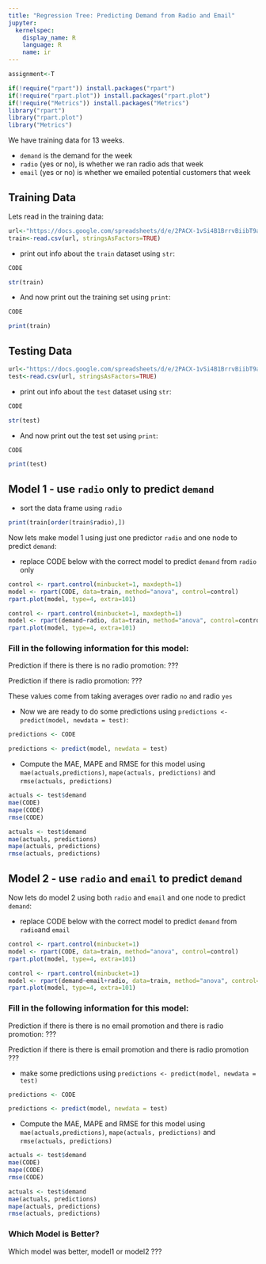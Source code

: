 ```yaml
---
title: "Regression Tree: Predicting Demand from Radio and Email"
jupyter:
  kernelspec:
    display_name: R
    language: R
    name: ir
---
```

```r
assignment<-T
```

```r
if(!require("rpart")) install.packages("rpart")
if(!require("rpart.plot")) install.packages("rpart.plot")
if(!require("Metrics")) install.packages("Metrics")
library("rpart")
library("rpart.plot")
library("Metrics")
```

We have training data for 13 weeks.

- `demand` is the demand for the week
- `radio` (yes or no), is whether we ran radio ads that week
- `email` (yes or no) is whether we emailed potential customers that week 

## Training Data

Lets read in the training data:

```r
url<-"https://docs.google.com/spreadsheets/d/e/2PACX-1vSi4B1BrrvBiibT9af_txYMmTNxPJ7Q7Y9502MFjeYUpMXBiiIT3Mlv28h2hPa69bmAuzIc95PuNvN-/pub?gid=1414619388&single=true&output=csv"
train<-read.csv(url, stringsAsFactors=TRUE)
```
- print out info about the `train` dataset using `str`:
```r
CODE
```
```r
str(train)
```

- And now print out the training set using `print`:
```r
CODE
```
```r
print(train)
```

## Testing Data

```r
url<-"https://docs.google.com/spreadsheets/d/e/2PACX-1vSi4B1BrrvBiibT9af_txYMmTNxPJ7Q7Y9502MFjeYUpMXBiiIT3Mlv28h2hPa69bmAuzIc95PuNvN-/pub?gid=0&single=true&output=csv"
test<-read.csv(url, stringsAsFactors=TRUE)
```

- print out info about the `test` dataset using `str`:
```r
CODE
```
```r
str(test)
```

- And now print out the test set using `print`:
```r
CODE
```
```r
print(test)
```


## Model 1 - use `radio` only to predict `demand` 

- sort the data frame using `radio`
```r
print(train[order(train$radio),])
```

Now lets make model 1 using just one predictor `radio` and one node to predict `demand`:

- replace CODE below with the correct model to predict `demand` from `radio` only
```r
control <- rpart.control(minbucket=1, maxdepth=1)
model <- rpart(CODE, data=train, method="anova", control=control)
rpart.plot(model, type=4, extra=101)
```
```r
control <- rpart.control(minbucket=1, maxdepth=1)
model <- rpart(demand~radio, data=train, method="anova", control=control)
rpart.plot(model, type=4, extra=101)
```

### Fill in the following information for this model:

Prediction if there is there is no radio promotion: ???

Prediction if there is radio promotion: ???     

These values come from taking averages over radio `no` and radio `yes`

- Now we are ready to do some predictions using `predictions <- predict(model, newdata = test)`:
```r
predictions <- CODE 
```
```r
predictions <- predict(model, newdata = test)
```

- Compute the MAE, MAPE and RMSE for this model using `mae(actuals,predictions)`, `mape(actuals, predictions)` and `rmse(actuals, predictions)`
```r
actuals <- test$demand
mae(CODE)
mape(CODE)
rmse(CODE)
```
```r
actuals <- test$demand
mae(actuals, predictions)
mape(actuals, predictions)
rmse(actuals, predictions)
```

## Model 2 - use `radio` and `email` to predict `demand` 

Now lets do model 2 using both `radio` and `email` and one node to predict `demand`:

- replace CODE below with the correct model to predict `demand` from `radio`and `email` 
```r
control <- rpart.control(minbucket=1)
model <- rpart(CODE, data=train, method="anova", control=control)
rpart.plot(model, type=4, extra=101)
```
```r
control <- rpart.control(minbucket=1)
model <- rpart(demand~email+radio, data=train, method="anova", control=control)
rpart.plot(model, type=4, extra=101)
```

### Fill in the following information for this model:

Prediction if there is there is no email promotion and there is radio promotion: ???

Prediction if there is there is email promotion and there is radio promotion ??? 

- make some predictions using `predictions <- predict(model, newdata = test)`
```r
predictions <- CODE 
```
```r
predictions <- predict(model, newdata = test)
```

- Compute the MAE, MAPE and RMSE for this model using `mae(actuals,predictions)`, `mape(actuals, predictions)` and `rmse(actuals, predictions)`
```r
actuals <- test$demand
mae(CODE)
mape(CODE)
rmse(CODE)
```
```r
actuals <- test$demand
mae(actuals, predictions)
mape(actuals, predictions)
rmse(actuals, predictions)
```

### Which Model is Better?

Which model was better, model1 or model2  ???
